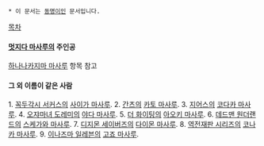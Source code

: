  * 이 문서는 [[동명이인]] 문서입니다.
[[목차]]
==== [[멋지다 마사루]]의 주인공 ====
[[하나나카지마 마사루]] 항목 참고
==== 그 외 이름이 같은 사람 ====

1. [[꼭두각시 서커스]]의 [[사이가 마사루]].
2. [[간츠]]의 [[카토 마사루]].
3. [[지어스]]의 [[코다카 마사루]].
4. [[오쟈마녀 도레미]]의 [[야다 마사루]].
5. [[더 화이팅]]의 [[아오키 마사루]].
6. [[데드맨 원더랜드]]의 [[스케가와 마사루]].
7. [[디지몬 세이버즈]]의 [[다이몬 마사루]].
8. [[역전재판 시리즈]]의 [[코나카 마사루]].
9. [[이나즈마 일레븐]]의 [[고죠 마사루]].
 

